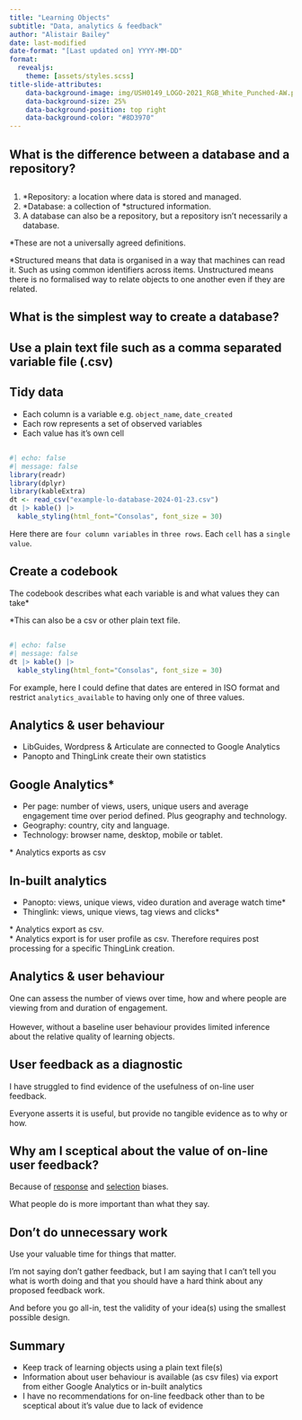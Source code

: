 ```yaml
---
title: "Learning Objects"
subtitle: "Data, analytics & feedback"
author: "Alistair Bailey"
date: last-modified
date-format: "[Last updated on] YYYY-MM-DD" 
format: 
  revealjs:
    theme: [assets/styles.scss]
title-slide-attributes:
    data-background-image: img/USH0149_LOGO-2021_RGB_White_Punched-AW.png
    data-background-size: 25%
    data-background-position: top right
    data-background-color: "#8D3970"
---
```


## What is the difference between a [database]{.vonrestoff} and a [repository]{.vonrestoff}? {.center}

##  {#slide2-id .center data-menu-title="Repositories and Databases"}

1.  [\*]{.highlight}Repository: a location where data is stored and managed.
2.  [\*]{.highlight}Database: a collection of [\*]{.highlight2}structured information.
3.  A database can also be a repository, but a repository isn't necessarily a database.

[[\*]{.highlight}These are not a universally agreed definitions.]{.small}

[[*]{.highlight2}Structured means that data is organised in a way that machines can read it. Such as using common identifiers across items. Unstructured means there is no formalised way to relate objects to one another even if they are related.]{.small}

## What is the simplest way to create a database? {.center}

## Use a [plain text file]{.vonrestoff} such as a comma separated variable file (.csv) {.center}

##  {#slide4-id data-menu-title="Swole CSV vs Cheems Excel" background-image="img/Screenshot-2024-01-22.png" background-size="contain" fig-alt="A meme with Swole Dog as CSV and Cheems Dog as Excel"}

##  {#slide5-id data-menu-title="Swole CSV as a database" background-image="img/csv-2024-01-23.png" background-size="contain" fig-alt="A meme with Swole Dog as CSV saying he can be an Access database"}

##  {#slide6-id data-menu-title="BBC News COVID testing Excel fail" background-image="img/bbc-screenshot-2024-01-22.png" background-size="contain" fig-alt="Headline from BBC News: "}

## Tidy data {.center}

-   Each column is a variable e.g. `object_name`, `date_created`
-   Each row represents a set of observed variables
-   Each value has it's own cell

##  {#slide8-id .center data-menu-title="An example of a tidy table"}

```r
#| echo: false
#| message: false
library(readr)
library(dplyr)
library(kableExtra)
dt <- read_csv("example-lo-database-2024-01-23.csv") 
dt |> kable() |> 
  kable_styling(html_font="Consolas", font_size = 30)
```

Here there are `four column variables` in `three rows`. Each `cell` has a `single value`.

## Create a [codebook]{.vonrestoff} {.center}

The codebook describes what each variable is and what values they can take[*]{.highlight}

[[*]{.highlight}This can also be a csv or other plain text file.]{.small}

##  {#slide10-id .center data-menu-title="Tidy table revisited"}

```r
#| echo: false
#| message: false
dt |> kable() |> 
  kable_styling(html_font="Consolas", font_size = 30)
```

For example, here I could define that dates are entered in ISO format and restrict `analytics_available` to having only one of three values.

## Analytics & user behaviour {.center}

-   LibGuides, Wordpress & Articulate are connected to [Google Analytics]{.vonrestoff}\
-   Panopto and ThingLink create their own statistics

## Google Analytics[\*]{.highlight} {.center}

-   [Per page:]{.vonrestoff} number of views, users, unique users and average engagement time over period defined. Plus geography and technology.
-   [Geography:]{.vonrestoff} country, city and language.
-   [Technology:]{.vonrestoff} browser name, desktop, mobile or tablet.

[[\*]{.highlight} Analytics exports as csv]{.small}

## In-built analytics {.center}

-   [Panopto:]{.vonrestoff} views, unique views, video duration and average watch time[\*]{.highlight2}
-   [Thinglink:]{.vonrestoff} views, unique views, tag views and clicks[\*]{.highlight}

[[\*]{.highlight2} Analytics export as csv.]{.small}<br> [[\*]{.highlight} Analytics export is for user profile as csv. Therefore requires post processing for a specific ThingLink creation.]{.small}

## Analytics & user behaviour {.center}

One can assess the number of views over time, how and where people are viewing from and duration of engagement.<br><br> However, without a baseline user behaviour provides limited inference about the relative quality of learning objects.

## User feedback as a [diagnostic]{.vonrestoff} {.center}

I have struggled to find evidence of the usefulness of on-line user feedback.

Everyone asserts it is useful, but provide no tangible evidence as to why or how.

## Why am I sceptical about the value of on-line user feedback? {.center}

Because of [response](https://en.wikipedia.org/wiki/Response_bias) and [selection](https://en.wikipedia.org/wiki/Selection_bias) biases.

What people do is more important than what they say.

## Don't do unnecessary work {.center}

Use your valuable time for things that matter.

[I'm not saying don't gather feedback,]{.vonrestoff} but I am saying that I can't tell you what is worth doing and that you should have a hard think about any proposed feedback work.

And before you go all-in, [test the validity of your idea(s) using the smallest possible design.]{.vonrestoff}

## Summary {.center}

- Keep track of learning objects using a plain text file(s)
- Information about user behaviour is available (as csv files) via export from either Google Analytics or in-built analytics 
- I have no recommendations for on-line feedback other than to be sceptical about it's value due to lack of evidence

